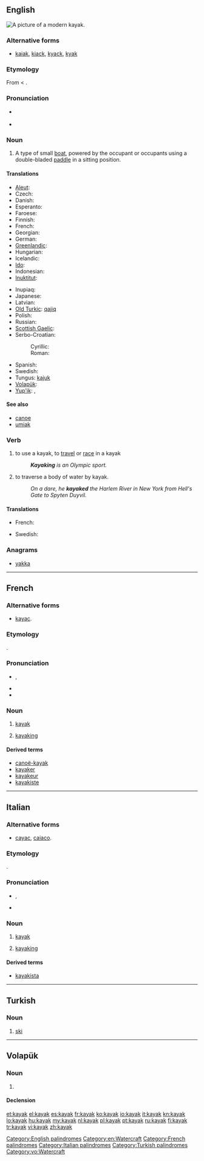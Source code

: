 ==English==
[[Image:Wda Kajak 2005 Szumyk.jpg|thumb|A picture of a modern kayak.]]
{{wikipedia}}

===Alternative forms===
* [[kaiak]], [[kiack]], [[kyack]], [[kyak]]

===Etymology===
From {{etyl|ikt}} {{term|ᖃᔭᖅ||tr=qajaq|man's boat|lang=ikt|sc=Cans}} < {{proto|Eskimo|qyaq|lang=en}}.

===Pronunciation===
* {{a|UK|US}} {{IPA|/ˈkaɪˌæk/}}
* {{audio|en-us-kayak.ogg|Audio (US)}}

===Noun===
{{en-noun}}

# A type of small [[boat]], powered by the occupant or occupants using a double-bladed [[paddle]] in a sitting position.

====Translations====
{{trans-top|a type of small boat}}
* [[Aleut]]: {{tø|ale|iqyaq}}
* Czech: {{t-|cs|kajak|m}}
* Danish: {{t-|da|kajak|n}}
* Esperanto: {{t-|eo|kajako|xs=Esperanto}}
* Faroese: {{t-|fo|kajakk|f|xs=Faroese}}
* Finnish: {{t+|fi|kajakki}}
* French: {{t+|fr|kayak|m}}
* Georgian: {{t-|ka|ბაიდარა|tr=baidara|sc=Geor|xs=Georgian}}
* German: {{t+|de|Kajak|n}}
* [[Greenlandic]]: {{t+|kl|qajaq}}
* Hungarian: {{t+|hu|kajak}}
* Icelandic: {{t-|is|kajak|m}}
* [[Ido]]: {{t+|io|kayako|xs=Ido}}
* Indonesian: {{t-|id|kayak|xs=Indonesian}}
* [[Inuktitut]]: {{tø|iu|ᖃᔭᖅ|tr=qajaq}}
{{trans-mid}}
* Inupiaq: {{tø|esi|qayaq}}
* Japanese: {{t-|ja|カヤック|tr=kayakku}}
* Latvian: {{t|lv|kajaks|m|xs=Latvian}}
* [[Old Turkic]]: [[qajiq]]
* Polish: {{t+|pl|kajak|m}}
* Russian: {{t+|ru|байдарка|f|tr=bajdárka}}
* [[Scottish Gaelic]]: {{t-|gd|caidheag|m|xs=Scottish Gaelic}}
* Serbo-Croatian:
*: Cyrillic: {{t|sh|кајак|m|alt=ка̏ја̄к}}
*: Roman: {{t|sh|kajak|m|alt=kȁjāk}}
* Spanish: {{t+|es|kayak|m}}
* Swedish: {{t+|sv|kajak}}
* Tungus: [[kajuk]]
* [[Volapük]]: {{t|vo|kayak}}
* [[Yup'ik]]: {{tø|esu|qayaq}}, {{tø|esu|paitaalek}}
{{trans-bottom}}

====See also====
* [[canoe]]
* [[umiak]]

===Verb===
{{en-verb}}

# {{intransitive}} to use a kayak, to [[travel]] or [[race]] in a kayak
#: '''''Kayaking''' is an Olympic sport.''
# {{transitive}} to traverse a body of water by kayak.
#: ''On a dare, he '''kayaked''' the Harlem River in New York from Hell's Gate to Spyten Duyvil.''

====Translations====
{{trans-top|to use a kayak to travel or race}}
* French: {{t+|fr|kayaker}}
{{trans-mid}}
* Swedish: {{t|sv|paddla}}
{{trans-bottom}}

===Anagrams===
* [[yakka#English|yakka]]

[[Category:English palindromes]]
[[Category:en:Watercraft]]

----

==French==

===Alternative forms===
* {{qualifier|rare}} [[kayac]].

===Etymology===
{{etyl|ikt|fr}} {{term|ᖃᔭᖅ||tr=qajaq|man's boat|lang=ikt|sc=Cans}}.

===Pronunciation===
* {{IPA|/ka.jak/|lang=fr}}, {{X-SAMPA|/ka.jak/|lang=fr}}
* {{homophones|kayaks|lang=fr}}
* {{hyphenation|ka|yak|lang=fr}}

===Noun===
{{fr-noun|m}}

# {{boat|lang=fr}} [[#English|kayak]]
# {{sport|lang=fr}} [[#English|kayaking]]

====Derived terms====
* [[canoë-kayak]]
* [[kayaker]]
* [[kayakeur]]
* [[kayakiste]]

[[Category:French palindromes]]

----

==Italian==
{{wikipedia|lang=it}}

===Alternative forms===
* {{qualifier|rare}} [[cayac]], [[caiaco]].

===Etymology===
{{etyl|ikt|it}} {{term|ᖃᔭᖅ||tr=qajaq|man's boat|lang=ikt|sc=Cans}}.

===Pronunciation===
* {{IPA|/ka.ˈjak/|lang=it}}, {{X-SAMPA|/ka.'jak/|lang=it}}
* {{hyphenation|ka|yàk|lang=fr}}

===Noun===
{{infl|it|noun}} {{m|inv}}

# {{boat|lang=it}} [[#English|kayak]]
# {{sport|lang=it}} [[#English|kayaking]]

====Derived terms====
* [[kayakista]]

[[Category:Italian palindromes]]

----

==Turkish==

===Noun===
{{infl|tr|noun}}

# [[ski]]

[[Category:Turkish palindromes]]

----

==Volapük==

===Noun===
{{vo-noun}}

# {{l|en|kayak}}

====Declension====
{{vo-decl-noun}}

[[Category:vo:Watercraft]]

[[et:kayak]]
[[el:kayak]]
[[es:kayak]]
[[fr:kayak]]
[[ko:kayak]]
[[io:kayak]]
[[it:kayak]]
[[kn:kayak]]
[[lo:kayak]]
[[hu:kayak]]
[[my:kayak]]
[[nl:kayak]]
[[pl:kayak]]
[[pt:kayak]]
[[ru:kayak]]
[[fi:kayak]]
[[tr:kayak]]
[[vi:kayak]]
[[zh:kayak]]